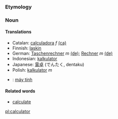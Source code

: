 === Etymology ===

=== Noun ===

<!-- definition needed.. -->

====Translations====
*Catalan: [[calculadora]] ''f'' [[:ca:calculadora|(ca)]] 
*Finnish: [[laskin]]
*German: [[Taschenrechner]] ''m'' [[:de:Taschenrechner|(de)]]; [[Rechner]] ''m'' [[:de:Rechner|(de)]] 
*Indonesian: [[kalkulator]]
*Japanese: [[電卓]] (でんたく, dentaku)
*Polish: [[kalkulator]] ''m''
*{{vi}}: [[máy tính]]

====Related words====
*[[calculate]]

[[pl:calculator]]